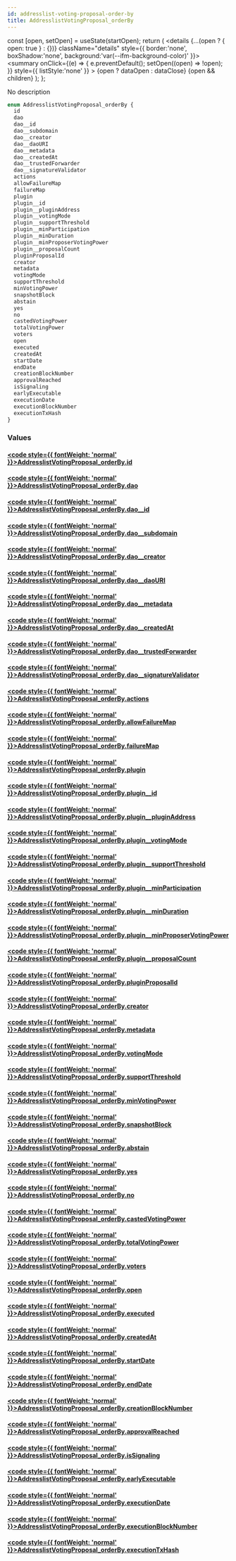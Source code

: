 ```yaml
---
id: addresslist-voting-proposal-order-by
title: AddresslistVotingProposal_orderBy
---
```









  const [open, setOpen] = useState(startOpen);
  return (
    <details {...(open ? { open: true } : {})} className="details" style={{ border:'none', boxShadow:'none', background:'var(--ifm-background-color)' }}>
      <summary
        onClick={(e) => {
          e.preventDefault();
          setOpen((open) => !open);
        }}
        style={{ listStyle:'none' }}
      >
      {open ? dataOpen : dataClose}
      </summary>
      {open && children}
    </details>
  );
};








No description


```graphql
enum AddresslistVotingProposal_orderBy {
  id
  dao
  dao__id
  dao__subdomain
  dao__creator
  dao__daoURI
  dao__metadata
  dao__createdAt
  dao__trustedForwarder
  dao__signatureValidator
  actions
  allowFailureMap
  failureMap
  plugin
  plugin__id
  plugin__pluginAddress
  plugin__votingMode
  plugin__supportThreshold
  plugin__minParticipation
  plugin__minDuration
  plugin__minProposerVotingPower
  plugin__proposalCount
  pluginProposalId
  creator
  metadata
  votingMode
  supportThreshold
  minVotingPower
  snapshotBlock
  abstain
  yes
  no
  castedVotingPower
  totalVotingPower
  voters
  open
  executed
  createdAt
  startDate
  endDate
  creationBlockNumber
  approvalReached
  isSignaling
  earlyExecutable
  executionDate
  executionBlockNumber
  executionTxHash
}
```




### Values

#### [<code style={{ fontWeight: 'normal' }}>AddresslistVotingProposal_orderBy.<b>id</b></code>](#)  
> 
> 
> 
> 

#### [<code style={{ fontWeight: 'normal' }}>AddresslistVotingProposal_orderBy.<b>dao</b></code>](#)  
> 
> 
> 
> 

#### [<code style={{ fontWeight: 'normal' }}>AddresslistVotingProposal_orderBy.<b>dao__id</b></code>](#)  
> 
> 
> 
> 

#### [<code style={{ fontWeight: 'normal' }}>AddresslistVotingProposal_orderBy.<b>dao__subdomain</b></code>](#)  
> 
> 
> 
> 

#### [<code style={{ fontWeight: 'normal' }}>AddresslistVotingProposal_orderBy.<b>dao__creator</b></code>](#)  
> 
> 
> 
> 

#### [<code style={{ fontWeight: 'normal' }}>AddresslistVotingProposal_orderBy.<b>dao__daoURI</b></code>](#)  
> 
> 
> 
> 

#### [<code style={{ fontWeight: 'normal' }}>AddresslistVotingProposal_orderBy.<b>dao__metadata</b></code>](#)  
> 
> 
> 
> 

#### [<code style={{ fontWeight: 'normal' }}>AddresslistVotingProposal_orderBy.<b>dao__createdAt</b></code>](#)  
> 
> 
> 
> 

#### [<code style={{ fontWeight: 'normal' }}>AddresslistVotingProposal_orderBy.<b>dao__trustedForwarder</b></code>](#)  
> 
> 
> 
> 

#### [<code style={{ fontWeight: 'normal' }}>AddresslistVotingProposal_orderBy.<b>dao__signatureValidator</b></code>](#)  
> 
> 
> 
> 

#### [<code style={{ fontWeight: 'normal' }}>AddresslistVotingProposal_orderBy.<b>actions</b></code>](#)  
> 
> 
> 
> 

#### [<code style={{ fontWeight: 'normal' }}>AddresslistVotingProposal_orderBy.<b>allowFailureMap</b></code>](#)  
> 
> 
> 
> 

#### [<code style={{ fontWeight: 'normal' }}>AddresslistVotingProposal_orderBy.<b>failureMap</b></code>](#)  
> 
> 
> 
> 

#### [<code style={{ fontWeight: 'normal' }}>AddresslistVotingProposal_orderBy.<b>plugin</b></code>](#)  
> 
> 
> 
> 

#### [<code style={{ fontWeight: 'normal' }}>AddresslistVotingProposal_orderBy.<b>plugin__id</b></code>](#)  
> 
> 
> 
> 

#### [<code style={{ fontWeight: 'normal' }}>AddresslistVotingProposal_orderBy.<b>plugin__pluginAddress</b></code>](#)  
> 
> 
> 
> 

#### [<code style={{ fontWeight: 'normal' }}>AddresslistVotingProposal_orderBy.<b>plugin__votingMode</b></code>](#)  
> 
> 
> 
> 

#### [<code style={{ fontWeight: 'normal' }}>AddresslistVotingProposal_orderBy.<b>plugin__supportThreshold</b></code>](#)  
> 
> 
> 
> 

#### [<code style={{ fontWeight: 'normal' }}>AddresslistVotingProposal_orderBy.<b>plugin__minParticipation</b></code>](#)  
> 
> 
> 
> 

#### [<code style={{ fontWeight: 'normal' }}>AddresslistVotingProposal_orderBy.<b>plugin__minDuration</b></code>](#)  
> 
> 
> 
> 

#### [<code style={{ fontWeight: 'normal' }}>AddresslistVotingProposal_orderBy.<b>plugin__minProposerVotingPower</b></code>](#)  
> 
> 
> 
> 

#### [<code style={{ fontWeight: 'normal' }}>AddresslistVotingProposal_orderBy.<b>plugin__proposalCount</b></code>](#)  
> 
> 
> 
> 

#### [<code style={{ fontWeight: 'normal' }}>AddresslistVotingProposal_orderBy.<b>pluginProposalId</b></code>](#)  
> 
> 
> 
> 

#### [<code style={{ fontWeight: 'normal' }}>AddresslistVotingProposal_orderBy.<b>creator</b></code>](#)  
> 
> 
> 
> 

#### [<code style={{ fontWeight: 'normal' }}>AddresslistVotingProposal_orderBy.<b>metadata</b></code>](#)  
> 
> 
> 
> 

#### [<code style={{ fontWeight: 'normal' }}>AddresslistVotingProposal_orderBy.<b>votingMode</b></code>](#)  
> 
> 
> 
> 

#### [<code style={{ fontWeight: 'normal' }}>AddresslistVotingProposal_orderBy.<b>supportThreshold</b></code>](#)  
> 
> 
> 
> 

#### [<code style={{ fontWeight: 'normal' }}>AddresslistVotingProposal_orderBy.<b>minVotingPower</b></code>](#)  
> 
> 
> 
> 

#### [<code style={{ fontWeight: 'normal' }}>AddresslistVotingProposal_orderBy.<b>snapshotBlock</b></code>](#)  
> 
> 
> 
> 

#### [<code style={{ fontWeight: 'normal' }}>AddresslistVotingProposal_orderBy.<b>abstain</b></code>](#)  
> 
> 
> 
> 

#### [<code style={{ fontWeight: 'normal' }}>AddresslistVotingProposal_orderBy.<b>yes</b></code>](#)  
> 
> 
> 
> 

#### [<code style={{ fontWeight: 'normal' }}>AddresslistVotingProposal_orderBy.<b>no</b></code>](#)  
> 
> 
> 
> 

#### [<code style={{ fontWeight: 'normal' }}>AddresslistVotingProposal_orderBy.<b>castedVotingPower</b></code>](#)  
> 
> 
> 
> 

#### [<code style={{ fontWeight: 'normal' }}>AddresslistVotingProposal_orderBy.<b>totalVotingPower</b></code>](#)  
> 
> 
> 
> 

#### [<code style={{ fontWeight: 'normal' }}>AddresslistVotingProposal_orderBy.<b>voters</b></code>](#)  
> 
> 
> 
> 

#### [<code style={{ fontWeight: 'normal' }}>AddresslistVotingProposal_orderBy.<b>open</b></code>](#)  
> 
> 
> 
> 

#### [<code style={{ fontWeight: 'normal' }}>AddresslistVotingProposal_orderBy.<b>executed</b></code>](#)  
> 
> 
> 
> 

#### [<code style={{ fontWeight: 'normal' }}>AddresslistVotingProposal_orderBy.<b>createdAt</b></code>](#)  
> 
> 
> 
> 

#### [<code style={{ fontWeight: 'normal' }}>AddresslistVotingProposal_orderBy.<b>startDate</b></code>](#)  
> 
> 
> 
> 

#### [<code style={{ fontWeight: 'normal' }}>AddresslistVotingProposal_orderBy.<b>endDate</b></code>](#)  
> 
> 
> 
> 

#### [<code style={{ fontWeight: 'normal' }}>AddresslistVotingProposal_orderBy.<b>creationBlockNumber</b></code>](#)  
> 
> 
> 
> 

#### [<code style={{ fontWeight: 'normal' }}>AddresslistVotingProposal_orderBy.<b>approvalReached</b></code>](#)  
> 
> 
> 
> 

#### [<code style={{ fontWeight: 'normal' }}>AddresslistVotingProposal_orderBy.<b>isSignaling</b></code>](#)  
> 
> 
> 
> 

#### [<code style={{ fontWeight: 'normal' }}>AddresslistVotingProposal_orderBy.<b>earlyExecutable</b></code>](#)  
> 
> 
> 
> 

#### [<code style={{ fontWeight: 'normal' }}>AddresslistVotingProposal_orderBy.<b>executionDate</b></code>](#)  
> 
> 
> 
> 

#### [<code style={{ fontWeight: 'normal' }}>AddresslistVotingProposal_orderBy.<b>executionBlockNumber</b></code>](#)  
> 
> 
> 
> 

#### [<code style={{ fontWeight: 'normal' }}>AddresslistVotingProposal_orderBy.<b>executionTxHash</b></code>](#)  
> 
> 
> 
> 





